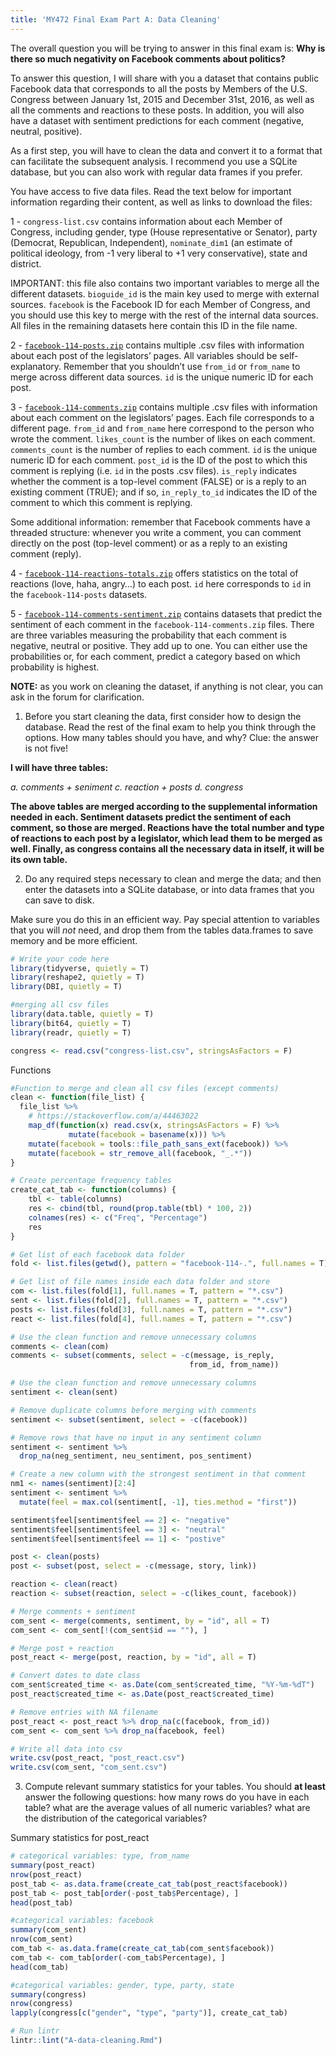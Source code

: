 ---
title: 'MY472 Final Exam Part A: Data Cleaning'
---

The overall question you will be trying to answer in this final exam is: __Why is there so much negativity on Facebook comments about politics?__

To answer this question, I will share with you a dataset that contains public Facebook data that corresponds to all the posts by Members of the U.S. Congress between January 1st, 2015 and December 31st, 2016, as well as all the comments and reactions to these posts. In addition, you will also have a dataset with sentiment predictions for each comment (negative, neutral, positive).

As a first step, you will have to clean the data and convert it to a format that can facilitate the subsequent analysis. I recommend you use a SQLite database, but you can also work with regular data frames if you prefer.

You have access to five data files. Read the text below for important information regarding their content, as well as links to download the files:

1 - `congress-list.csv` contains information about each Member of Congress, including gender, type (House representative or Senator), party (Democrat, Republican, Independent), `nominate_dim1` (an estimate of political ideology, from -1 very liberal to +1 very conservative), state and district.

IMPORTANT: this file also contains two important variables to merge all the different datasets. `bioguide_id` is the main key used to merge with external sources. `facebook` is the Facebook ID for each Member of Congress, and you should use this key to merge with the rest of the internal data sources. All files in the remaining datasets here contain this ID in the file name.

2 - [`facebook-114-posts.zip`](https://www.dropbox.com/s/trznn23wtotnkon/facebook-114-posts.zip?dl=0) contains multiple .csv files with information about each post of the legislators' pages. All variables should be self-explanatory. Remember that you shouldn't use `from_id` or `from_name` to merge across different data sources. `id` is the unique numeric ID for each post.

3 - [`facebook-114-comments.zip`](https://www.dropbox.com/s/vu2po7a35tqs3fg/facebook-114-comments.zip?dl=0) contains multiple .csv files with information about each comment on the legislators' pages. Each file corresponds to a different page. `from_id` and `from_name` here correspond to the person who wrote the comment. `likes_count` is the number of likes on each comment. `comments_count` is the number of replies to each comment. `id` is the unique numeric ID for each comment. `post_id` is the ID of the post to which this comment is replying (i.e. `id` in the posts .csv files). `is_reply` indicates whether the comment is a top-level comment (FALSE) or is a reply to an existing comment (TRUE); and if so, `in_reply_to_id` indicates the ID of the comment to which this comment is replying.

Some additional information: remember that Facebook comments have a threaded structure: whenever you write a comment, you can comment directly on the post (top-level comment) or as a reply to an existing comment (reply).

4 - [`facebook-114-reactions-totals.zip`](https://www.dropbox.com/s/yy3ams7szs3fa73/facebook-114-reactions-totals.zip?dl=0) offers statistics on the total of reactions (love, haha, angry...) to each post. `id` here corresponds to `id` in the `facebook-114-posts` datasets.

5 - [`facebook-114-comments-sentiment.zip`](https://www.dropbox.com/s/iovfv0l2wj2j5dp/facebook-114-comments-sentiment.zip?dl=0) contains datasets that predict the sentiment of each comment in the `facebook-114-comments.zip` files. There are three variables measuring the probability that each comment is negative, neutral or positive. They add up to one. You can either use the probabilities or, for each comment, predict a category based on which probability is highest.

**NOTE:** as you work on cleaning the dataset, if anything is not clear, you can ask in the forum for clarification.

1. Before you start cleaning the data, first consider how to design the database. Read the rest of the final exam to help you think through the options. How many tables should you have, and why? Clue: the answer is not five!

**I will have three tables:**

_a. comments + seniment_
_c. reaction + posts_
_d. congress_

**The above tables are merged according to the supplemental information needed in each. Sentiment datasets predict the sentiment of each comment, so those are merged. Reactions have the total number and type of reactions to each post by a legislator, which lead them to be merged as well. Finally, as congress contains all the necessary data in itself, it will be its own table.**

2. Do any required steps necessary to clean and merge the data; and then enter the datasets into a SQLite database, or into data frames that you can save to disk.

Make sure you do this in an efficient way. Pay special attention to variables that you will *not* need, and drop them from the tables data.frames to save memory and be more efficient.

```{r message=FALSE, warning=FALSE, include=FALSE}
# Write your code here
library(tidyverse, quietly = T)
library(reshape2, quietly = T)
library(DBI, quietly = T)

#merging all csv files
library(data.table, quietly = T)
library(bit64, quietly = T)
library(readr, quietly = T)

congress <- read.csv("congress-list.csv", stringsAsFactors = F)


```

Functions
```{r}
#Function to merge and clean all csv files (except comments)
clean <- function(file_list) {
  file_list %>%
    # https://stackoverflow.com/a/44463022
    map_df(function(x) read.csv(x, stringsAsFactors = F) %>%
             mutate(facebook = basename(x))) %>%
    mutate(facebook = tools::file_path_sans_ext(facebook)) %>%
    mutate(facebook = str_remove_all(facebook, "_.*"))
}

# Create percentage frequency tables
create_cat_tab <- function(columns) {
    tbl <- table(columns)
    res <- cbind(tbl, round(prop.table(tbl) * 100, 2))
    colnames(res) <- c("Freq", "Percentage")
    res
}
```

```{r}
# Get list of each facebook data folder
fold <- list.files(getwd(), pattern = "facebook-114-.", full.names = T)

# Get list of file names inside each data folder and store
com <- list.files(fold[1], full.names = T, pattern = "*.csv")
sent <- list.files(fold[2], full.names = T, pattern = "*.csv")
posts <- list.files(fold[3], full.names = T, pattern = "*.csv")
react <- list.files(fold[4], full.names = T, pattern = "*.csv")
```

```{r message=FALSE}
# Use the clean function and remove unnecessary columns
comments <- clean(com)
comments <- subset(comments, select = -c(message, is_reply,
                                        from_id, from_name))
```

```{r message=FALSE}

# Use the clean function and remove unnecessary columns
sentiment <- clean(sent)

# Remove duplicate columns before merging with comments
sentiment <- subset(sentiment, select = -c(facebook))

# Remove rows that have no input in any sentiment column
sentiment <- sentiment %>%
  drop_na(neg_sentiment, neu_sentiment, pos_sentiment)

# Create a new column with the strongest sentiment in that comment
nm1 <- names(sentiment)[2:4]
sentiment <- sentiment %>%
  mutate(feel = max.col(sentiment[, -1], ties.method = "first"))

sentiment$feel[sentiment$feel == 2] <- "negative"
sentiment$feel[sentiment$feel == 3] <- "neutral"
sentiment$feel[sentiment$feel == 1] <- "postive"

```

```{r message=FALSE}
post <- clean(posts)
post <- subset(post, select = -c(message, story, link))
```

```{r message=FALSE}
reaction <- clean(react)
reaction <- subset(reaction, select = -c(likes_count, facebook))
```

```{r}
# Merge comments + sentiment
com_sent <- merge(comments, sentiment, by = "id", all = T)
com_sent <- com_sent[!(com_sent$id == ""), ]

# Merge post + reaction
post_react <- merge(post, reaction, by = "id", all = T)

# Convert dates to date class
com_sent$created_time <- as.Date(com_sent$created_time, "%Y-%m-%dT")
post_react$created_time <- as.Date(post_react$created_time)

# Remove entries with NA filename
post_react <- post_react %>% drop_na(c(facebook, from_id))
com_sent <- com_sent %>% drop_na(facebook, feel)

# Write all data into csv
write.csv(post_react, "post_react.csv")
write.csv(com_sent, "com_sent.csv")
```

3. Compute relevant summary statistics for your tables. You should **at least** answer the following questions: how many rows do you have in each table? what are the average values of all numeric variables? what are the distribution of the categorical variables? 

Summary statistics for post_react
```{r}
# categorical variables: type, from_name
summary(post_react)
nrow(post_react)
post_tab <- as.data.frame(create_cat_tab(post_react$facebook))
post_tab <- post_tab[order(-post_tab$Percentage), ]
head(post_tab)

#categorical variables: facebook
summary(com_sent)
nrow(com_sent)
com_tab <- as.data.frame(create_cat_tab(com_sent$facebook))
com_tab <- com_tab[order(-com_tab$Percentage), ]
head(com_tab)

#categorical variables: gender, type, party, state
summary(congress)
nrow(congress)
lapply(congress[c("gender", "type", "party")], create_cat_tab)
```

```{r}
# Run lintr
lintr::lint("A-data-cleaning.Rmd")
```

